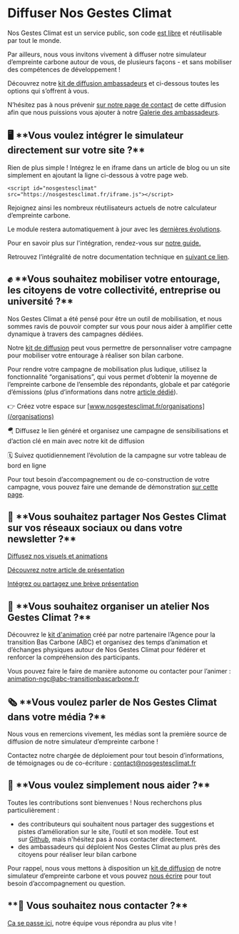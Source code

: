 # Diffuser Nos Gestes Climat

Nos Gestes Climat est un service public, son code [est libre](/documentation) et réutilisable par tout le monde. 

Par ailleurs, nous vous invitons vivement à diffuser notre simulateur d’empreinte carbone autour de vous, de plusieurs façons - et sans mobiliser des compétences de développement !

Découvrez notre [kit de diffusion ambassadeurs](https://drive.google.com/drive/u/0/folders/1ppvieBBNCSSkvREGIAAK44PmPNy9CRz9) et ci-dessous toutes les options qui s’offrent à vous.

N’hésitez pas à nous prévenir [sur notre page de contact](/contact) de cette diffusion afin que nous puissions vous ajouter à notre [Galerie des ambassadeurs](/ambassadeurs).

<h2 id="integrer">🖥️ **Vous voulez intégrer le simulateur directement sur votre site ?**</h2>

Rien de plus simple ! Intégrez le en iframe dans un article de blog ou un site simplement en ajoutant la ligne ci-dessous à votre page web.

`<script id="nosgestesclimat" src="https://nosgestesclimat.fr/iframe.js"></script>`

Rejoignez ainsi les nombreux réutilisateurs actuels de notre calculateur d’empreinte carbone.

Le module restera automatiquement à jour avec les [dernières évolutions](/nouveaut%C3%A9s).

Pour en savoir plus sur l'intégration, rendez-vous sur [notre guide.](https://www.notion.so/Int-grer-Nos-Gestes-Climat-en-iframe-abdeb175baf84143922006964d80348c?pvs=21)

Retrouvez l’intégralité de notre documentation technique en [suivant ce lien](https://www.notion.so/c57ea7dfc6214660a2d6a6a3addb88bd?pvs=21).

<h2 id="mobiliser">✊ **Vous souhaitez mobiliser votre entourage, les citoyens de votre collectivité, entreprise ou université ?**</h2>

Nos Gestes Climat a été pensé pour être un outil de mobilisation, et nous sommes ravis de pouvoir compter sur vous pour nous aider à amplifier cette dynamique à travers des campagnes dédiées.

Notre [kit de diffusion](https://drive.google.com/drive/u/0/folders/1ppvieBBNCSSkvREGIAAK44PmPNy9CRz9) peut vous permettre de personnaliser votre campagne pour mobiliser votre entourage à réaliser son bilan carbone.

Pour rendre votre campagne de mobilisation plus ludique, utilisez la fonctionnalité “organisations”, qui vous permet d’obtenir la moyenne de l’empreinte carbone de l’ensemble des répondants, globale et par catégorie d’émissions (plus d’informations dans notre [article dédié](/blog/nouveau-parcours-organisations)).

👉 Créez votre espace sur [www.nosgestesclimat.fr/organisations](/organisations)

🪂 Diffusez le lien généré et organisez une campagne de sensibilisations et d’action clé en main avec notre kit de diffusion

🗓️ Suivez quotidiennement l’évolution de la campagne sur votre tableau de bord en ligne

Pour tout besoin d’accompagnement ou de co-construction de votre campagne, vous pouvez faire une demande de démonstration [sur cette page](https://nosgestesclimat.fr/organisations/demander-demo).

<h2 id="partager">📢 **Vous souhaitez partager Nos Gestes Climat sur vos réseaux sociaux ou dans votre newsletter ?**</h2>

[Diffusez nos visuels et animations](https://www.notion.so/Diffusez-nos-visuels-et-animations-6767f93e71db436e8521b243206badd9?pvs=21)

[Découvrez notre article de présentation](https://www.notion.so/D-couvrez-notre-article-de-pr-sentation-54cd8914e19d4aeca58f2c819dde8846?pvs=21) 

[Intégrez ou partagez une brève présentation](https://www.notion.so/Int-grez-ou-partagez-une-br-ve-pr-sentation-788fb1666fe641ceb648e1602111a035?pvs=21)

<h2 id="atelier">👥 **Vous souhaitez organiser un atelier Nos Gestes Climat ?**</h2>

Découvrez le [kit d'animation](https://drive.google.com/drive/folders/1dORmBbDLDG31PLLOblP8Wg5CrrksAfjV) créé par notre partenaire l’Agence pour la transition Bas Carbone (ABC) et organisez des temps d’animation et d’échanges physiques autour de Nos Gestes Climat pour fédérer et renforcer la compréhension des participants. 

Vous pouvez faire le faire de manière autonome ou contacter pour l’animer : [animation-ngc@abc-transitionbascarbone.fr](mailto:animation-ngc@abc-transitionbascarbone.fr)

<h2 id="media">🗞️ **Vous voulez parler de Nos Gestes Climat dans votre média ?**</h2>

Nous vous en remercions vivement, les médias sont la première source de diffusion de notre simulateur d’empreinte carbone !

Contactez notre chargée de déploiement pour tout besoin d’informations, de témoignages ou de co-écriture : contact@nosgestesclimat.fr

<h2 id="aider">🤲 **Vous voulez simplement nous aider ?**</h2>

Toutes les contributions sont bienvenues ! Nous recherchons plus particulièrement :

- des contributeurs qui souhaitent nous partager des suggestions et pistes d’amélioration sur le site, l’outil et son modèle. Tout est sur [Github](https://github.com/datagir/?q=nosgestesclimat&type=&language=&sort=), mais n'hésitez pas à nous contacter directement.
- des ambassadeurs qui déploient Nos Gestes Climat au plus près des citoyens pour réaliser leur bilan carbone

Pour rappel, nous vous mettons à disposition un [kit de diffusion](https://drive.google.com/drive/u/0/folders/1ppvieBBNCSSkvREGIAAK44PmPNy9CRz9) de notre simulateur d’empreinte carbone et vous pouvez [nous écrire](https://nosgestesclimat.fr/contact) pour tout besoin d’accompagnement ou question.

<h2 id="contact">**💌 Vous souhaitez nous contacter ?**</h2>

[Ca se passe ici](/contact), notre équipe vous répondra au plus vite !